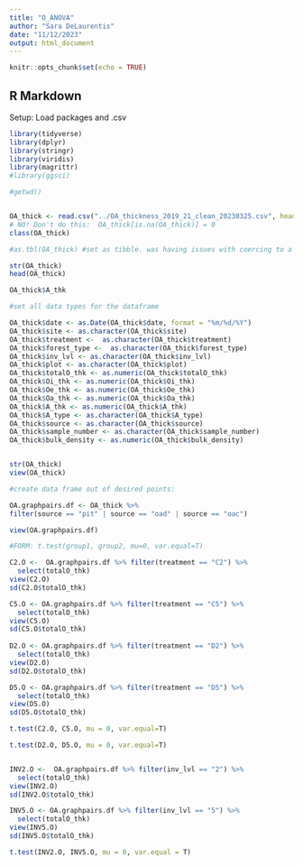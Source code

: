```yaml
---
title: "O_ANOVA"
author: "Sara DeLaurentis"
date: "11/12/2023"
output: html_document
---
```


```r
knitr::opts_chunk$set(echo = TRUE)
```

## R Markdown
Setup: Load packages and .csv

```r

library(tidyverse)
library(dplyr)
library(stringr)
library(viridis)
library(magrittr)
#library(ggsci)

#getwd()


OA_thick <- read.csv("../OA_thickness_2019_21_clean_20230325.csv", header=T, na.strings=c("", " ", "NA"))
# NO! Don't do this:  OA_thick[is.na(OA_thick)] = 0
class(OA_thick)

#as.tbl(OA_thick) #set as tibble. was having issues with coercing to a dataframe (using as.data.frame)

str(OA_thick)
head(OA_thick)

OA_thick$A_thk

#set all data types for the dataframe

OA_thick$date <- as.Date(OA_thick$date, format = "%m/%d/%Y")
OA_thick$site <- as.character(OA_thick$site)
OA_thick$treatment <-  as.character(OA_thick$treatment)
OA_thick$forest_type <-  as.character(OA_thick$forest_type)
OA_thick$inv_lvl <- as.character(OA_thick$inv_lvl)
OA_thick$plot <- as.character(OA_thick$plot)
OA_thick$totalO_thk <- as.numeric(OA_thick$totalO_thk)
OA_thick$Oi_thk <- as.numeric(OA_thick$Oi_thk)
OA_thick$Oe_thk <- as.numeric(OA_thick$Oe_thk)
OA_thick$Oa_thk <- as.numeric(OA_thick$Oa_thk)
OA_thick$A_thk <- as.numeric(OA_thick$A_thk)
OA_thick$A_type <- as.character(OA_thick$A_type)
OA_thick$source <- as.character(OA_thick$source)
OA_thick$sample_number <- as.character(OA_thick$sample_number)
OA_thick$bulk_density <- as.numeric(OA_thick$bulk_density)


str(OA_thick)
view(OA_thick)

```


```r

#create data frame out of desired points:

OA.graphpairs.df <- OA_thick %>% 
filter(source == "pit" | source == "oad" | source == "oac") 

view(OA.graphpairs.df)

```


```r

#FORM: t.test(group1, group2, mu=0, var.equal=T)

C2.O <-  OA.graphpairs.df %>% filter(treatment == "C2") %>% 
  select(totalO_thk)
view(C2.O)
sd(C2.O$totalO_thk)

C5.O <- OA.graphpairs.df %>% filter(treatment == "C5") %>% 
  select(totalO_thk)
view(C5.O)
sd(C5.O$totalO_thk)
  
D2.O <- OA.graphpairs.df %>% filter(treatment == "D2") %>% 
  select(totalO_thk)
view(D2.O)
sd(D2.O$totalO_thk)

D5.O <- OA.graphpairs.df %>% filter(treatment == "D5") %>% 
  select(totalO_thk)
view(D5.O)
sd(D5.O$totalO_thk)

t.test(C2.O, C5.O, mu = 0, var.equal=T)

t.test(D2.O, D5.O, mu = 0, var.equal=T)



```

```r

INV2.O <-  OA.graphpairs.df %>% filter(inv_lvl == "2") %>% 
  select(totalO_thk)
view(INV2.O)
sd(INV2.O$totalO_thk)

INV5.O <- OA.graphpairs.df %>% filter(inv_lvl == "5") %>% 
  select(totalO_thk)
view(INV5.O)
sd(INV5.O$totalO_thk)

t.test(INV2.O, INV5.O, mu = 0, var.equal = T)

```